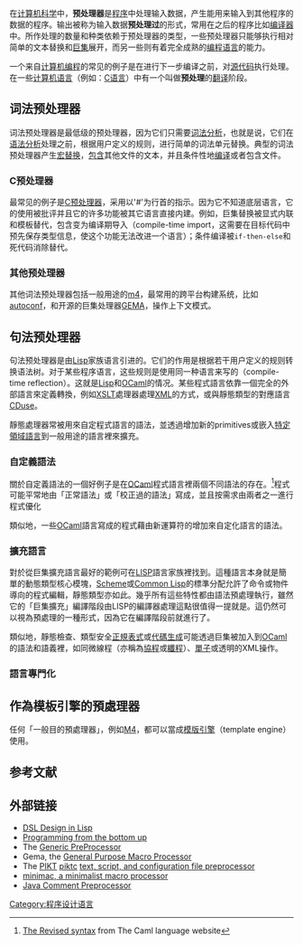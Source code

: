 {{noteTA
|G1=IT
|1=zh-cn:引用;zh-tw:參考;
|2=zh-cn:解引用;zh-tw:反參考;
}}
在[[计算机科学|计算机科学]]中，'''预处理器'''是[[计算机程序|程序]]中处理输入数据，产生能用来输入到其他程序的数据的程序。输出被称为输入数据'''预处理过'''的形式，常用在之后的程序比如[[编译器|编译器]]中。所作处理的数量和种类依赖于预处理器的类型，一些预处理器只能够执行相对简单的文本替换和[[巨集|巨集]]展开，而另一些则有着完全成熟的[[编程语言|编程语言]]的能力。

一个来自[[计算机编程|计算机编程]]的常见的例子是在进行下一步编译之前，对[[源代码|源代码]]执行处理。在一些[[计算机语言|计算机语言]]（例如：[[C语言|C语言]]）中有一个叫做'''预处理'''的[[编译器|翻译]]阶段。

==词法预处理器==
词法预处理器是最低级的预处理器，因为它们只需要[[词法分析|词法分析]]，也就是说，它们在[[语法分析器|语法分析]]处理之前，根据用户定义的规则，进行简单的词法单元替换。典型的词法预处理器产生[[宏替换|宏替换]]，[[头文件|包含]]其他文件的文本，并且条件性地[[编译|编译]]或者包含文件。

===C预处理器===
最常见的例子是[[C预处理器|C预处理器]]，采用以'#'为行首的指示。因为它不知道底层语言，它的使用被批评并且它的许多功能被其它语言直接内建。例如，巨集替换被显式内联和模板替代，包含变为编译期导入（compile-time import，这需要在目标代码中预先保存类型信息，使这个功能无法改进一个语言）；条件编译被<code>if-then-else</code>和死代码消除替代。

===其他预处理器===
其他词法预处理器包括一般用途的[[m4_(language)|m4]]，最常用的跨平台构建系统，比如[[autoconf|autoconf]]，和开源的巨集处理器[[general-purpose|GEMA]]，操作上下文模式。

==句法预处理器==
句法预处理器是由[[Lisp|Lisp]]家族语言引进的。它们的作用是根据若干用户定义的规则转换语法树。对于某些程序语言，这些规则是使用同一种语言来写的（compile-time reflection）。这就是[[Lisp|Lisp]]和[[OCaml|OCaml]]的情况。某些程式語言依靠一個完全的外部語言來定義轉換，例如[[XSLT|XSLT]]處理器處理[[XML|XML]]的方式，或與靜態類型的對應語言[[CDuse|CDuse]]。

靜態處理器常被用來自定程式語言的語法，並透過增加新的primitives或嵌入[[特定領域語言|特定領域語言]]到一般用途的語言裡來擴充。

===自定義語法===
關於自定義語法的一個好例子是在[[OCaml|OCaml]]程式語言裡兩個不同語法的存在。<ref>[http://caml.inria.fr/pub/docs/manual-camlp4/manual007.html The Revised syntax] {{Webarchive|url=https://wayback.archive-it.org/all/20150924210556/http://caml.inria.fr/pub/docs/manual-camlp4/manual007.html |date=2015-09-24 }} from The Caml language website</ref>程式可能平常地由「正常語法」或「校正過的語法」寫成，並且按需求由兩者之一進行程式優化

類似地，一些[[OCaml|OCaml]]語言寫成的程式藉由新運算符的增加來自定化語言的語法。

===擴充語言===
對於從巨集擴充語言最好的範例可在[[LISP|LISP]]語言家族裡找到。這種語言本身就是簡單的動態類型核心模塊，[[Scheme|Scheme]]或[[Common_Lisp|Common Lisp]]的標準分配允許了命令或物件導向的程式編輯，靜態類型亦如此。幾乎所有這些特性都由語法預處理執行，雖然它的「巨集擴充」編譯階段由LISP的編譯器處理這點很值得一提就是。這仍然可以視為預處理的一種形式，因為它在編譯階段前就進行了。

類似地，靜態檢查、類型安全[[正規表式|正規表式]]或[[代碼生成|代碼生成]]可能透過巨集被加入到[[OCaml|OCaml]]的語法和語義裡，如同微線程（亦稱為[[協程|協程]]或[[纖程|纖程]]）、[[单子_(函数式编程)|單子]]或透明的XML操作。

===語言專門化===
==作為模板引擎的預處理器==
任何「一般目的預處理器」，例如[[M4_(程式語言)|M4]]，都可以當成[[模版引擎|模版引擎]]（template engine）使用。

== 参考文献 ==
{{Reflist}}

==外部链接==
* [https://web.archive.org/web/20090214092527/http://lispm.dyndns.org/news?ID=NEWS-2005-07-08-1 DSL Design in Lisp]
* [http://www.paulgraham.com/progbot.html Programming from the bottom up]
* The [http://www.owl-s.org/tools.en.html#gpp Generic PreProcessor]
* Gema, the [http://gema.sourceforge.net General Purpose Macro Processor]
* The [[PIKT|PIKT]] [http://pikt.org/pikt/ref/ref.4.piktc.html piktc] [http://pikt.org/pikt/ref/ref.3.html text, script, and configuration file preprocessor]
* [http://freshmeat.net/projects/minimac-macro-processor minimac, a minimalist macro processor]
* [http://igormaznitsa.com/projects/jcp/index.html Java Comment Preprocessor]

[[Category:程序设计语言|Category:程序设计语言]]
